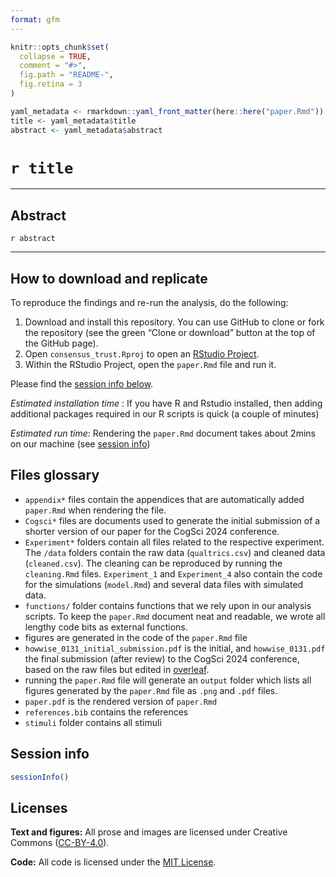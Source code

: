 ```yaml
---
format: gfm
---
```


<!-- README.md is generated from README.qmd. Please edit that file -->

```r
knitr::opts_chunk$set(
  collapse = TRUE,
  comment = "#>",
  fig.path = "README-",
  fig.retina = 3
)

yaml_metadata <- rmarkdown::yaml_front_matter(here::here("paper.Rmd"))
title <- yaml_metadata$title
abstract <- yaml_metadata$abstract
```

# `r title`

---

## Abstract

`r abstract`

---

## How to download and replicate

To reproduce the findings and re-run the analysis, do the following:

1. Download and install this repository. You can use GitHub to clone or fork the repository (see the green "Clone or download" button at the top of the GitHub page).
2. Open `consensus_trust.Rproj` to open an [RStudio Project](https://r4ds.had.co.nz/workflow-projects.html).
3. Within the RStudio Project, open the `paper.Rmd` file and run it. 

Please find the [session info below](#session-info).

*Estimated installation time* : If you have R and Rstudio installed, then adding additional packages required in our R scripts is quick (a couple of minutes)

*Estimated run time*: Rendering the `paper.Rmd` document takes about 2mins on our machine (see [session info](#session-info))


## Files glossary {#glossary}

- `appendix*` files contain the appendices that are automatically added `paper.Rmd` when rendering the file.
- `Cogsci*` files are documents used to generate the initial submission of a shorter version of our paper for the CogSci 2024 conference.
- `Experiment*` folders contain all files related to the respective experiment. The `/data` folders contain the raw data (`qualtrics.csv`) and cleaned data (`cleaned.csv`). The cleaning can be reproduced by running the `cleaning.Rmd` files. `Experiment_1` and `Experiment_4` also contain the code for the simulations (`model.Rmd`) and several data files with simulated data. 
- `functions/` folder contains functions that we rely upon in our analysis scripts. To keep the `paper.Rmd` document neat and readable, we wrote all lengthy code bits as external functions.
- figures are generated in the code of the `paper.Rmd` file
- `howwise_0131_initial_submission.pdf` is the initial, and `howwise_0131.pdf` the final submission (after review) to the CogSci 2024 conference, based on the raw files but edited in [overleaf](https://www.overleaf.com/). 
- running the `paper.Rmd` file will generate an `output` folder which lists all figures generated by the `paper.Rmd` file as `.png` and `.pdf` files.
- `paper.pdf` is the rendered version of `paper.Rmd`
- `references.bib` contains the references
- `stimuli` folder contains all stimuli

## Session info {#session-info}

```r
sessionInfo()
```

## Licenses

**Text and figures:** All prose and images are licensed under Creative Commons ([CC-BY-4.0](http://creativecommons.org/licenses/by/4.0/)).

**Code:** All code is licensed under the [MIT License](LICENSE.md).
